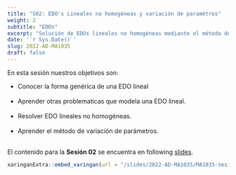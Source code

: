 ```yaml
---
title: "S02: EDO's Lineales no homogéneas y variación de paramétros"
weight: 2
subtitle: "EDOs"
excerpt: "Solución de EDOs lineales no homogéneas mediante el método de variación de parámetros."
date: '`r Sys.Date()`'
slug: 2022-AD-MA1035
draft: false
---
```


En esta sesión nuestros objetivos son:

* Conocer la forma genérica de una EDO lineal <br/><br/>
* Aprender otras problematicas que modela una EDO lineal. <br/><br/>
* Resolver EDO lineales no homogéneas. <br/><br/>
* Aprender el método de variación de parámetros. <br/><br/>

El contenido para la **Sesión 02** se encuentra en following [slides](/slides/2022-AD-MA1035/MA1035-sesion-02).

```r
xaringanExtra::embed_xaringan(url = "/slides/2022-AD-MA1035/MA1035-sesion-02", ratio = "4:3")
```